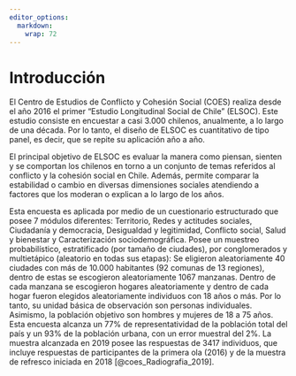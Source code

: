 ```yaml
---
editor_options:
  markdown:
    wrap: 72
---
```


# Introducción {-}

El Centro de Estudios de Conflicto y Cohesión Social (COES) realiza desde el año 2016 el primer “Estudio Longitudinal Social de Chile” (ELSOC). Este estudio consiste en encuestar a casi 3.000 chilenos, anualmente, a lo largo de una década. Por lo tanto, el diseño de ELSOC es cuantitativo de tipo panel, es decir, que se repite su aplicación año a año.

El principal objetivo de ELSOC es evaluar la manera como piensan, sienten y se comportan los chilenos en torno a un conjunto de temas referidos al conflicto y la cohesión social en Chile. Además, permite comparar la estabilidad o cambio en diversas dimensiones sociales atendiendo a factores que los moderan o explican a lo largo de los años.

Esta encuesta es aplicada por medio de un cuestionario estructurado que posee 7 módulos diferentes: Territorio, Redes y actitudes sociales, Ciudadanía y democracia, Desigualdad y legitimidad, Conflicto social, Salud y bienestar y Caracterización sociodemográfica. Posee un muestreo probabilístico, estratificado (por tamaño de ciudades), por conglomerados y multietápico (aleatorio en todas sus etapas): Se eligieron aleatoriamente 40 ciudades con más de 10.000 habitantes (92 comunas de 13 regiones), dentro de estas se escogieron aleatoriamente 1067 manzanas. Dentro de cada manzana se escogieron hogares aleatoriamente y dentro de cada hogar fueron elegidos aleatoriamente individuos con 18 años o más. Por lo tanto, su unidad básica de observación son personas individuales. Asimismo, la población objetivo son hombres y mujeres de 18 a 75 años. Esta encuesta alcanza un 77% de representatividad de la población total del país y un 93% de la población urbana, con un error muestral del 2%. La muestra alcanzada en 2019 posee las respuestas de 3417 individuos, que incluye respuestas de participantes de la primera ola (2016) y de la muestra de refresco iniciada en 2018 [@coes_Radiografia_2019].
